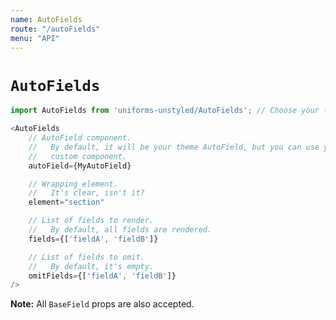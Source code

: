 ```yaml
---
name: AutoFields
route: "/autoFields"
menu: "API"
---
```

# `AutoFields`

```js
import AutoFields from 'uniforms-unstyled/AutoFields'; // Choose your theme package.

<AutoFields
    // AutoField component.
    //   By default, it will be your theme AutoField, but you can use your
    //   custom component.
    autoField={MyAutoField}

    // Wrapping element.
    //   It's clear, isn't it?
    element="section"

    // List of fields to render.
    //   By default, all fields are rendered.
    fields={['fieldA', 'fieldB']}

    // List of fields to omit.
    //   By default, it's empty.
    omitFields={['fieldA', 'fieldB']}
/>
```

**Note:** All `BaseField` props are also accepted.
